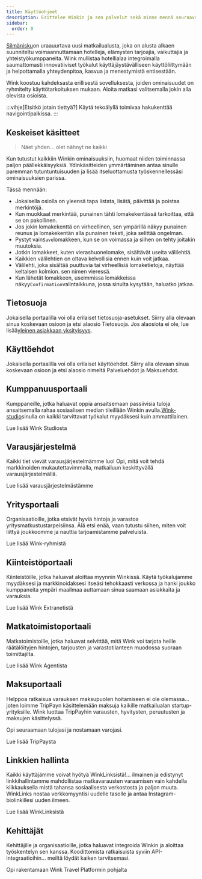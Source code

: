 ```yaml
---
title: Käyttöohjeet
description: Esittelee Winkin ja sen palvelut sekä minne mennä seuraavaksi.
sidebar:
  order: 0
---
```


[Silmänisku](https://wink.travel)on uraauurtava uusi matkailualusta, joka on alusta alkaen suunniteltu voimaannuttamaan hotelleja, elämysten tarjoajia, vaikuttajia ja yhteistyökumppaneita. Wink mullistaa hotellialaa integroimalla saumattomasti innovatiiviset työkalut käyttäjäystävälliseen käyttöliittymään ja helpottamalla yhteydenpitoa, kasvua ja menestymistä entisestään.

Wink koostuu kahdeksasta erillisestä sovelluksesta, joiden ominaisuudet on ryhmitelty käyttötarkoituksen mukaan.
Aloita matkasi valitsemalla jokin alla olevista osioista.

:::vihje\[Etsitkö jotain tiettyä?]
Käytä tekoälyllä toimivaa hakukenttää navigointipalkissa.
:::

## Keskeiset käsitteet

> Näet yhden... olet nähnyt ne kaikki

Kun tutustut kaikkiin Winkin ominaisuuksiin, huomaat niiden toiminnassa paljon päällekkäisyyksiä.
Ydinkäsitteiden ymmärtäminen antaa sinulle paremman tutuntuntuisuuden ja lisää itseluottamusta työskennellessäsi ominaisuuksien parissa.

Tässä mennään:

* Jokaisella osiolla on yleensä tapa listata, lisätä, päivittää ja poistaa merkintöjä.
* Kun muokkaat merkintää, punainen tähti<Badge text="*" variant="danger" size="large" />
  lomakekentässä tarkoittaa, että se on pakollinen.
* Jos jokin lomakekenttä on virheellinen, sen ympärillä näkyy punainen reunus ja lomakekentän alla punainen teksti, joka selittää ongelman.
* Pystyt vain`Save`lomakkeen, kun se on voimassa ja siihen on tehty joitakin muutoksia.
* Jotkin lomakkeet, kuten vierashuonelomake, sisältävät useita välilehtiä.
* Kaikkien välilehtien on oltava kelvollisia ennen kuin voit jatkaa.
* Välilehti, joka sisältää puuttuvia tai virheellisiä lomaketietoja, näyttää keltaisen kolmion.<Badge text="⚠️" variant="caution" size="large" />
  sen nimen vieressä.
* Kun lähetät lomakkeen, useimmissa lomakkeissa näkyy`Confirmation`valintaikkuna, jossa sinulta kysytään, haluatko jatkaa.

## Tietosuoja

Jokaisella portaalilla voi olla erilaiset tietosuoja-asetukset. Siirry alla olevaan sinua koskevaan osioon ja etsi alaosio Tietosuoja. Jos alaosiota ei ole, lue lisää[yleinen asiakkaan yksityisyys](/booking-engine/privacy).

## Käyttöehdot

Jokaisella portaalilla voi olla erilaiset käyttöehdot. Siirry alla olevaan sinua koskevaan osioon ja etsi alaosio nimeltä Palveluehdot ja Maksuehdot.

## Kumppanuusportaali

Kumppaneille, jotka haluavat oppia ansaitsemaan passiivisia tuloja ansaitsemalla rahaa sosiaalisen median tileillään Winkin avulla.[Wink-studio](https://studio.wink.travel)sinulla on kaikki tarvittavat työkalut myydäksesi kuin ammattilainen.

<LinkButton href="/studio/what-is-studio">
  Lue lisää Wink Studiosta
</LinkButton>


## Varausjärjestelmä

Kaikki tiet vievät varausjärjestelmämme luo! Opi, mitä voit tehdä markkinoiden mukautettavimmalla, matkailuun keskittyvällä varausjärjestelmällä.

<LinkButton href="/booking-engine/in-a-nutshell">
  Lue lisää varausjärjestelmästämme
</LinkButton>


## Yritysportaali

Organisaatioille, jotka etsivät hyviä hintoja ja varastoa yritysmatkustustarpeisiinsa. Älä etsi enää, vaan tutustu siihen, miten voit liittyä joukkoomme ja nauttia tarjoamistamme palveluista.

<LinkButton href="/corporate/what-is-group">
  Lue lisää Wink-ryhmistä
</LinkButton>


## Kiinteistöportaali

Kiinteistöille, jotka haluavat aloittaa myynnin Winkissä. Käytä työkalujamme myydäksesi ja markkinoidaksesi itseäsi tehokkaasti verkossa ja hanki joukko kumppaneita ympäri maailmaa auttamaan sinua saamaan asiakkaita ja varauksia.

<LinkButton href="/extranet/what-is-extranet">
  Lue lisää Wink Extranetistä
</LinkButton>


## Matkatoimistoportaali

Matkatoimistoille, jotka haluavat selvittää, mitä Wink voi tarjota heille räätälöityjen hintojen, tarjousten ja varastotilanteen muodossa suoraan toimittajilta.

<LinkButton href="/travel-agent/what-is-agent">
  Lue lisää Wink Agentista
</LinkButton>


## Maksuportaali

Helppoa ratkaisua varauksen maksupuolen hoitamiseen ei ole olemassa... joten loimme TripPayn käsittelemään maksuja kaikille matkailualan startup-yrityksille. Wink luottaa TripPayhin varausten, hyvitysten, peruutusten ja maksujen käsittelyssä.

Opi seuraamaan tulojasi ja nostamaan varojasi.

<LinkButton href="/payment/what-is-trip-pay">
  Lue lisää TripPaysta
</LinkButton>


## Linkkien hallinta

Kaikki käyttäjämme voivat hyötyä WinkLinksistä!... ilmainen ja edistynyt linkkihallintamme mahdollistaa matkavarausten varaamisen vain kahdella klikkauksella mistä tahansa sosiaalisesta verkostosta ja paljon muuta.
WinkLinks nostaa verkkomyyntisi uudelle tasolle ja antaa Instagram-biolinkillesi uuden ilmeen.

<LinkButton href="/link-manager/wink-links">
  Lue lisää WinkLinksistä
</LinkButton>


## Kehittäjät

Kehittäjille ja organisaatioille, jotka haluavat integroida Winkin ja aloittaa työskentelyn sen kanssa. Koodittomista ratkaisuista syviin API-integraatioihin... meiltä löydät kaiken tarvitsemasi.

<LinkButton href="/developers/build-on-wink">
  Opi rakentamaan Wink Travel Platformin pohjalta
</LinkButton>

